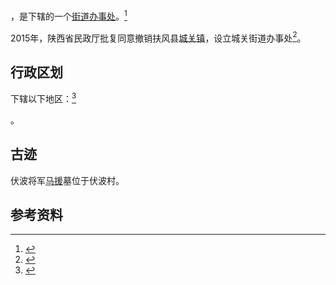 {{中国乡级行政区|61/03/24/100/000}}

'''{{PAGENAMEBASE}}'''，是{{PRC admin/fullname|61/03/24/100/000|3}}下辖的一个[[街道办事处|街道办事处]]。<ref>{{PRC admin/ref sgc|{{PRC admin/parent|61/03/24/100/000}}}}</ref>

2015年，陕西省民政厅批复同意撤销扶风县[[城关镇_(扶风县)|城关镇]]，设立城关街道办事处<ref>{{Cite web |url=http://news.xinhuanet.com/local/2015-06/28/c_127959075.htm |title=陕西省民政厅关于陕西省乡镇行政区划调整的公告 |accessdate=2017-09-13 |archive-date=2017-09-13 |archive-url=https://web.archive.org/web/20170913183916/http://news.xinhuanet.com/local/2015-06/28/c_127959075.htm |dead-url=no }}</ref>。

== 行政区划 ==

{{PAGENAMEBASE}}下辖以下地区：<ref>{{PRC admin/ref sgc|61/03/24/100/000}}</ref>

{{PRC admin/children|61/03/24/100/000}}。

==古迹==
伏波将军[[马援|马援]]墓位于伏波村。

== 参考资料 ==

{{reflist}}

{{行政区划小作品}}
{{PRC admin/navcat|61/03/24/100/000}}